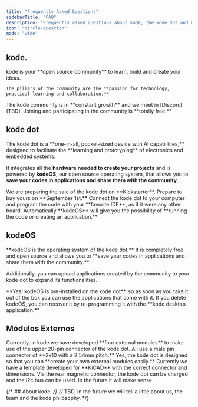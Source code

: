 ```yaml
---
title: "Frequently Asked Questions"
sidebarTitle: "FAQ"
description: "Frequently asked questions about kode, the kode dot and kodeOS."
icon: "circle-question"
mode: "wide" 
---
```



## kode.
<AccordionGroup>
  <Accordion title="What is kode?">
    kode is your **open source community** to learn, build and create your ideas. 
    
    The pillars of the community are the **passion for technology, practical learning and collaboration.**
  </Accordion>

  <Accordion title="How can I join the community?">
    The kode community is in **constant growth** and we meet in [Discord](TBD). Joining and participating in the community is **totally free.**
  </Accordion>
</AccordionGroup>

## kode dot
<AccordionGroup>
  <Accordion title="What is the kode dot?">
  The kode dot is a **one-in-all, pocket-sized device with AI capabilities,** designed to facilitate the **learning and prototyping** of electronics and embedded systems.

  It integrates all the **hardware needed to create your projects** and is powered by **kodeOS**, our open source operating system, that allows you to **save your codes in applications and share them with the community.**
  </Accordion>

  <Accordion title="Where can I buy the kode dot?"> 
  We are preparing the sale of the kode dot on **Kickstarter**. Prepare to buy yours on **September 1st.**
  </Accordion>

  <Accordion title="How is the kode dot programmed?">
  Connect the kode dot to your computer and program the code with your **favorite IDE**, as if it were any other board. Automatically **kodeOS** will give you the possibility of **running the code or creating an application.**
  </Accordion>
</AccordionGroup>

## kodeOS
<AccordionGroup>
  <Accordion title="What is kodeOS?">
   **kodeOS is the operating system of the kode dot.** It is completely free and open source and allows you to **save your codes in applications and share them with the community.**

   Additionally, you can upload applications created by the community to your kode dot to expand its functionalities.
  </Accordion>

  <Accordion title="Is kodeOS pre-installed on the kode dot?">
   **Yes! kodeOS is pre-installed on the kode dot**, so as soon as you take it out of the box you can use the applications that come with it.
  </Accordion>

  <Accordion title="If I delete kodeOS, how can I recover it?">
    If you delete kodeOS, you can recover it by re-programming it with the **kode desktop application.**
  </Accordion>
</AccordionGroup>

## Módulos Externos
<AccordionGroup>
  <Accordion title="What connector do the external modules use?">
    Currently, in kode we have developed **four external modules** to make use of the upper 20-pin connector of the kode dot. All use a male pin connector of **2x10 with a 2.54mm pitch.**
  </Accordion>
  
  <Accordion title="Can I create a custom module?">
  Yes, the kode dot is designed so that you can **create your own external modules easily.** Currently we have a template developed for **KiCAD** with the correct connector and dimensions.
  </Accordion>

  <Accordion title="What is the purpose of the rear connector?">
  Via the rear magnetic connector, the kode dot can be charged and the i2c bus can be used. In the future it will make sense.
  </Accordion>
</AccordionGroup>

{/* ## About kode. */}
{/* TBD, in the future we will tell a little about us, the team and the kode philosophy. */}
